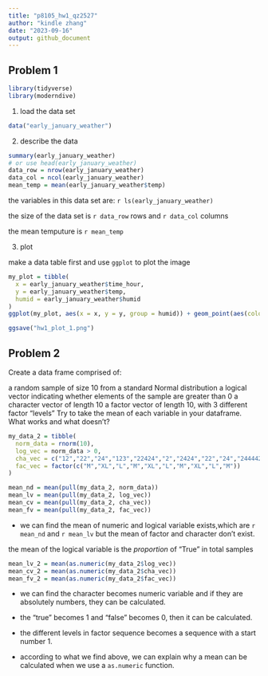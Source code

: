 ```yaml
---
title: "p8105_hw1_qz2527"
author: "kindle zhang"
date: "2023-09-16"
output: github_document
---
```


## Problem 1

```r
library(tidyverse)
library(moderndive)
```

1. load the data set

```r
data("early_january_weather")
```

2. describe the data

```r
summary(early_january_weather)
# or use head(early_january_weather)
data_row = nrow(early_january_weather)
data_col = ncol(early_january_weather)
mean_temp = mean(early_january_weather$temp)
```

the variables in this data set are: `r ls(early_january_weather)`

the size of the data set is `r data_row` rows and `r data_col` columns

the mean temputure is `r mean_temp`

3. plot 

make a data table first and use `ggplot` to plot the image

```r
my_plot = tibble(
  x = early_january_weather$time_hour,
  y = early_january_weather$temp,
  humid = early_january_weather$humid
)
ggplot(my_plot, aes(x = x, y = y, group = humid)) + geom_point(aes(color = humid, size = 5))

ggsave("hw1_plot_1.png")
```
## Problem 2

Create a data frame comprised of:

a random sample of size 10 from a standard Normal distribution
a logical vector indicating whether elements of the sample are greater than 0
a character vector of length 10
a factor vector of length 10, with 3 different factor “levels”
Try to take the mean of each variable in your dataframe. What works and what doesn’t?

```r
my_data_2 = tibble(
  norm_data = rnorm(10),
  log_vec = norm_data > 0,
  cha_vec = c("12","22","24","123","22424","2","2424","22","24","244442"),
  fac_vec = factor(c("M","XL","L","M","XL","L","M","XL","L","M")) 
)

mean_nd = mean(pull(my_data_2, norm_data))
mean_lv = mean(pull(my_data_2, log_vec))
mean_cv = mean(pull(my_data_2, cha_vec))
mean_fv = mean(pull(my_data_2, fac_vec))
```

* we can find the mean of numeric and logical variable exists,which are `r mean_nd` and `r mean_lv` but the mean of factor and character don't exist.

the mean of the logical variable is the *proportion* of "True" in total samples

```r
mean_lv_2 = mean(as.numeric(my_data_2$log_vec))
mean_cv_2 = mean(as.numeric(my_data_2$cha_vec))
mean_fv_2 = mean(as.numeric(my_data_2$fac_vec))
```

* we can find the character becomes numeric variable and if they are absolutely numbers, they can be calculated.

* the "true" becomes 1 and "false" becomes 0, then it can be calculated.

* the different levels in factor sequence becomes a sequence with a start number 1.

* according to what we find above, we can explain why a mean can be calculated when we use a `as.numeric` function.
